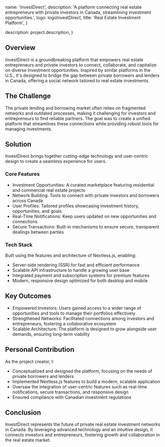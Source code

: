 
  name: 'InvestDirect',
  description: 'A platform connecting real estate entrepreneurs with private investors in Canada, streamlining investment opportunities.',
  logo: logoInvestDirect,
  title: 'Real Estate Investment Platform',
}

  description: project.description,
}


## Overview

InvestDirect is a groundbreaking platform that empowers real estate entrepreneurs and private investors to connect, collaborate, and capitalize on diverse investment opportunities. Inspired by similar platforms in the U.S., it's designed to bridge the gap between private borrowers and lenders in Canada, offering a social network tailored to real estate investments.

## The Challenge

The private lending and borrowing market often relies on fragmented networks and outdated processes, making it challenging for investors and entrepreneurs to find reliable partners. The goal was to create a unified platform that streamlines these connections while providing robust tools for managing investments.

## Solution

InvestDirect brings together cutting-edge technology and user-centric design to create a seamless experience for users.

### Core Features
- Investment Opportunities: A curated marketplace featuring residential and commercial real estate projects
- Network Building: Tools to connect with private investors and borrowers across Canada
- User Profiles: Tailored profiles showcasing investment history, opportunities, and goals
- Real-Time Notifications: Keep users updated on new opportunities and connections
- Secure Transactions: Built-in mechanisms to ensure secure, transparent dealings between parties

### Tech Stack
Built using the features and architecture of Nextless.js, enabling:
- Server-side rendering (SSR) for fast and efficient performance
- Scalable API infrastructure to handle a growing user base
- Integrated payment and subscription systems for premium features
- Modern, responsive design optimized for both desktop and mobile

## Key Outcomes
- Empowered Investors: Users gained access to a wider range of opportunities and tools to manage their portfolios effectively
- Strengthened Networks: Facilitated connections among investors and entrepreneurs, fostering a collaborative ecosystem
- Scalable Architecture: The platform is designed to grow alongside user demands, ensuring long-term viability

## Personal Contribution

As the project creator, I:
- Conceptualized and designed the platform, focusing on the needs of private borrowers and lenders
- Implemented Nextless.js features to build a modern, scalable application
- Oversaw the integration of user-centric features such as real-time notifications, secure transactions, and responsive design
- Ensured compliance with Canadian investment regulations

## Conclusion

InvestDirect represents the future of private real estate investment networks in Canada. By leveraging advanced technology and an intuitive design, it connects investors and entrepreneurs, fostering growth and collaboration in the real estate market. 